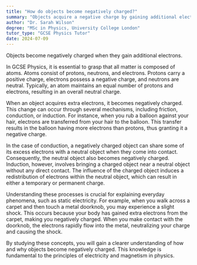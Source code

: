 ```yaml
---
title: "How do objects become negatively charged?"
summary: "Objects acquire a negative charge by gaining additional electrons, which increases their overall negative electrical charge."
author: "Dr. Sarah Wilson"
degree: "MSc in Physics, University College London"
tutor_type: "GCSE Physics Tutor"
date: 2024-07-09
---
```


Objects become negatively charged when they gain additional electrons.

In GCSE Physics, it is essential to grasp that all matter is composed of atoms. Atoms consist of protons, neutrons, and electrons. Protons carry a positive charge, electrons possess a negative charge, and neutrons are neutral. Typically, an atom maintains an equal number of protons and electrons, resulting in an overall neutral charge.

When an object acquires extra electrons, it becomes negatively charged. This change can occur through several mechanisms, including friction, conduction, or induction. For instance, when you rub a balloon against your hair, electrons are transferred from your hair to the balloon. This transfer results in the balloon having more electrons than protons, thus granting it a negative charge.

In the case of conduction, a negatively charged object can share some of its excess electrons with a neutral object when they come into contact. Consequently, the neutral object also becomes negatively charged. Induction, however, involves bringing a charged object near a neutral object without any direct contact. The influence of the charged object induces a redistribution of electrons within the neutral object, which can result in either a temporary or permanent charge.

Understanding these processes is crucial for explaining everyday phenomena, such as static electricity. For example, when you walk across a carpet and then touch a metal doorknob, you may experience a slight shock. This occurs because your body has gained extra electrons from the carpet, making you negatively charged. When you make contact with the doorknob, the electrons rapidly flow into the metal, neutralizing your charge and causing the shock.

By studying these concepts, you will gain a clearer understanding of how and why objects become negatively charged. This knowledge is fundamental to the principles of electricity and magnetism in physics.
    